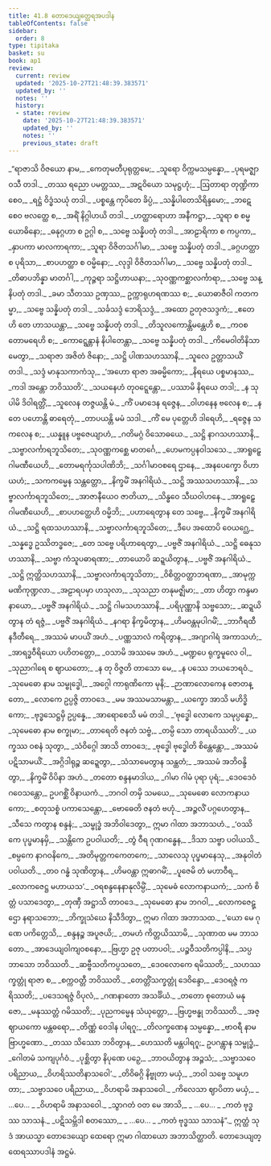 ```yaml
---
title: 41.8 တောဒေယျတ္ထေရအပဒါန
tableOfContents: false
sidebar:
  order: 8
type: tipitaka
basket: su
book: ap1
review:
  current: review
  updated: '2025-10-27T21:48:39.383571'
  updated_by: ''
  notes: ''
  history:
  - state: review
    date: '2025-10-27T21:48:39.383571'
    updated_by: ''
    notes: ''
    previous_state: draft
---
```



<ReviewStatus review={frontmatter.review} showDetails={true} />

<HypothesisAnnotation frontmatter={frontmatter} />

<DynamicBreadcrumb />

<Division number="224" book="ap1" e="ch" v="20" p="415">

<Paragraph number="5084" type="verses" book="ap1">
_“ရာဇာသိ ဝိဇယော နာမ,_  
_ကေတုမတီပုရုတ္တမေ;_  
_သူရော ဝိက္ကမသမ္ပန္နော,_  
_ပုရမဇ္ဈာဝသီ တဒါ._  

</Paragraph>

</Division>
<Division number="225" book="ap1" e="ch" v="20" p="415">

<Paragraph number="5085" type="verses" book="ap1">
_တဿ ရညော ပမတ္တဿ,_  
_အဋဝိယော သမုဋ္ဌဟုံ;_  
_ဩတာရာ တုဏ္ဍိကာ စေဝ,_  
_ရဋ္ဌံ ဝိဒ္ဓံသယုံ တဒါ._  

</Paragraph>

</Division>
<Division number="226" book="ap1" e="ch" v="20" p="415">

<Paragraph number="5086" type="verses" book="ap1">
_ပစ္စန္တေ ကုပိတေ ခိပ္ပံ,_  
_သန္နိပါတေသိရိန္ဒမော;_  
_ဘဋေ စေဝ ဗလတ္ထေ စ,_  
_အရိံ နိဂ္ဂါဟယိ တဒါ._  

</Paragraph>

</Division>
<Division number="227" book="ap1" e="ch" v="20" p="415">

<Paragraph number="5087" type="verses" book="ap1">
_ဟတ္ထာရောဟာ အနီကဋ္ဌာ,_  
_သူရာ စ စမ္မယောဓိနော;_  
_ဓနုဂ္ဂဟာ စ ဥဂ္ဂါ စ,_  
_သဗ္ဗေ သန္နိပတုံ တဒါ._  

</Paragraph>

</Division>
<Division number="228" book="ap1" e="ch" v="20" p="415">

<Paragraph number="5088" type="verses" book="ap1">
_အာဠာရိကာ စ ကပ္ပကာ,_  
_နှာပကာ မာလကာရကာ;_  
_သူရာ ဝိဇိတသင်္ဂါမာ,_  
_သဗ္ဗေ သန္နိပတုံ တဒါ._  

</Paragraph>

</Division>
<Division number="229" book="ap1" e="ch" v="20" p="415">

<Paragraph number="5089" type="verses" book="ap1">
_ခဂ္ဂဟတ္ထာ စ ပုရိသာ,_  
_စာပဟတ္ထာ စ ဝမ္မိနော;_  
_လုဒ္ဒါ ဝိဇိတသင်္ဂါမာ,_  
_သဗ္ဗေ သန္နိပတုံ တဒါ._  

</Paragraph>

</Division>
<Division number="230" book="ap1" e="ch" v="20" p="416">

<Paragraph number="5090" type="verses" book="ap1">
_တိဓာပဘိန္နာ မာတင်္ဂါ,_  
_ကုဉ္ဇရာ သဋ္ဌိဟာယနာ;_  
_သုဝဏ္ဏကစ္ဆာလင်္ကာရာ,_  
_သဗ္ဗေ သန္နိပတုံ တဒါ._  

</Paragraph>

</Division>
<Division number="231" book="ap1" e="ch" v="20" p="416">

<Paragraph number="5091" type="verses" book="ap1">
_ခမာ သီတဿ ဥဏှဿ,_  
ဥက္ကာရုဟရဏဿ စ;_  
_ယောဓာဇီဝါ ကတကမ္မာ,_  
_သဗ္ဗေ သန္နိပတုံ တဒါ._  

</Paragraph>

</Division>
<Division number="232" book="ap1" e="ch" v="20" p="416">

<Paragraph number="5092" type="verses" book="ap1">
_သင်္ခသဒ္ဒံ ဘေရိသဒ္ဒံ,_  
_အထော ဥတုဇသဒ္ဒကံ;_  
_ဧတေဟိ တေ ဟာသယန္တာ,_  
_သဗ္ဗေ သန္နိပတုံ တဒါ._  

</Paragraph>

</Division>
<Division number="233" book="ap1" e="ch" v="20" p="416">

<Paragraph number="5093" type="verses" book="ap1">
_တိသူလကောန္တိမန္တေဟိ စ,_  
_ကဝစတောမရေဟိ စ;_  
_ကောဋ္ဋေန္တာနံ နိပါတေန္တာ,_  
_သဗ္ဗေ သန္နိပတုံ တဒါ._  

</Paragraph>

</Division>
<Division number="234" book="ap1" e="ch" v="20" p="416">

<Paragraph number="5094" type="verses" book="ap1">
_ကိမေဝါတိနိသာမေတွာ,_  
_သရာဇာ အဇိတံ ဇိနော;_  
_သဋ္ဌိ ပါဏသဟဿာနိ,_  
_သူလေ ဥတ္တာသယိံ တဒါ._  

</Paragraph>

</Division>
<Division number="235" book="ap1" e="ch" v="20" p="416">

<Paragraph number="5095" type="verses" book="ap1">
_သဒ္ဒံ မာနုသကာကံသု,_  
_‘အဟော ရာဇာ အဓမ္မိကော;_  
_နိရယေ ပစ္စမာနဿ,_  
_ကဒါ အန္တော ဘဝိဿတိ’._  

</Paragraph>

</Division>
<Division number="236" book="ap1" e="ch" v="20" p="416">

<Paragraph number="5096" type="verses" book="ap1">
_သယနေဟံ တုဝဋ္ဋေန္တော,_  
_ပဿာမိ နိရယေ တဒါ;_  
_န သုပါမိ ဒိဝါရတ္တိံ,_  
_သူလေန တဇ္ဇယန္တိ မံ._  

</Paragraph>

</Division>
<Division number="237" book="ap1" e="ch" v="20" p="416">

<Paragraph number="5097" type="verses" book="ap1">
_ကိံ ပမာဒေန ရဇ္ဇေန,_  
_ဝါဟနေန ဗလေန စ;_  
_န တေ ပဟောန္တိ ဓာရေတုံ,_  
_တာပယန္တိ မမံ သဒါ._  

</Paragraph>

</Division>
<Division number="238" book="ap1" e="ch" v="20" p="416">

<Paragraph number="5098" type="verses" book="ap1">
_ကိံ မေ ပုတ္တေဟိ ဒါရေဟိ,_  
_ရဇ္ဇေန သကလေန စ;_  
_ယန္နူန ပဗ္ဗဇေယျာဟံ,_  
_ဂတိမဂ္ဂံ ဝိသောဓယေ._  

</Paragraph>

</Division>
<Division number="239" book="ap1" e="ch" v="20" p="416">

<Paragraph number="5099" type="verses" book="ap1">
_သဋ္ဌိ နာဂသဟဿာနိ,_  
_သဗ္ဗာလင်္ကာရဘူသိတေ;_  
_သုဝဏ္ဏကစ္ဆေ မာတင်္ဂေ,_  
_ဟေမကပ္ပနဝါသသေ._  

</Paragraph>

</Division>
<Division number="240" book="ap1" e="ch" v="20" p="416">

<Paragraph number="5100" type="verses" book="ap1">
_အာရူဠှေ ဂါမဏီယေဟိ,_  
_တောမရင်္ကုသပါဏိဘိ;_  
_သင်္ဂါမာဝစရေ ဌာနေ,_  
_အနပေက္ခော ဝိဟာယဟံ;_  
_သကကမ္မေန သန္တတ္တော,_  
_နိက္ခမိံ အနဂါရိယံ._  

</Paragraph>

</Division>
<Division number="241" book="ap1" e="ch" v="20" p="417">

<Paragraph number="5101" type="verses" book="ap1">
_သဋ္ဌိ အဿသဟဿာနိ,_  
_သဗ္ဗာလင်္ကာရဘူသိတေ;_  
_အာဇာနီယေဝ ဇာတိယာ,_  
_သိန္ဓဝေ သီဃဝါဟနေ._  

</Paragraph>

</Division>
<Division number="242" book="ap1" e="ch" v="20" p="417">

<Paragraph number="5102" type="verses" book="ap1">
_အာရူဠှေ ဂါမဏီယေဟိ,_  
_စာပဟတ္ထေဟိ ဝမ္မိဘိ;_  
_ပဟာရေတွာန တေ သဗ္ဗေ,_  
_နိက္ခမိံ အနဂါရိယံ._  

</Paragraph>

</Division>
<Division number="243" book="ap1" e="ch" v="20" p="417">

<Paragraph number="5103" type="verses" book="ap1">
_သဋ္ဌိ ရထသဟဿာနိ,_  
_သဗ္ဗာလင်္ကာရဘူသိတေ;_  
_ဒီပေ အထောပိ ဝေယဂ္ဃေ,_  
_သန္နဒ္ဓေ ဥဿိတဒ္ဓဇေ;_  
_တေ သဗ္ဗေ ပရိဟာရေတွာ,_  
_ပဗ္ဗဇိံ အနဂါရိယံ._  

</Paragraph>

</Division>
<Division number="244" book="ap1" e="ch" v="20" p="417">

<Paragraph number="5104" type="verses" book="ap1">
_သဋ္ဌိ ဓေနုသဟဿာနိ,_  
_သဗ္ဗာ ကံသူပဓာရဏာ;_  
_တာယောပိ ဆဍ္ဍယိတွာန,_  
_ပဗ္ဗဇိံ အနဂါရိယံ._  

</Paragraph>

</Division>
<Division number="245" book="ap1" e="ch" v="20" p="417">

<Paragraph number="5105" type="verses" book="ap1">
_သဋ္ဌိ ဣတ္ထိသဟဿာနိ,_  
_သဗ္ဗာလင်္ကာရဘူသိတာ;_  
_ဝိစိတ္တဝတ္ထာဘရဏာ,_  
_အာမုက္ကမဏိကုဏ္ဍလာ._  

</Paragraph>

</Division>
<Division number="246" book="ap1" e="ch" v="20" p="417">

<Paragraph number="5106" type="verses" book="ap1">
_အဠာရပမှာ ဟသုလာ,_  
_သုသညာ တနုမဇ္ဈိမာ;_  
_တာ ဟိတွာ ကန္ဒမာနာယော,_  
_ပဗ္ဗဇိံ အနဂါရိယံ._  

</Paragraph>

</Division>
<Division number="247" book="ap1" e="ch" v="20" p="417">

<Paragraph number="5107" type="verses" book="ap1">
_သဋ္ဌိ ဂါမသဟဿာနိ,_  
_ပရိပုဏ္ဏာနိ သဗ္ဗသော;_  
_ဆဍ္ဍယိတွာန တံ ရဇ္ဇံ,_  
_ပဗ္ဗဇိံ အနဂါရိယံ._  

</Paragraph>

</Division>
<Division number="248" book="ap1" e="ch" v="20" p="417">

<Paragraph number="5108" type="verses" book="ap1">
_နဂရာ နိက္ခမိတွာန,_  
_ဟိမဝန္တမုပါဂမိံ;_  
_ဘာဂီရထီနဒီတီရေ,_  
_အဿမံ မာပယိံ အဟံ._  

</Paragraph>

</Division>
<Division number="249" book="ap1" e="ch" v="20" p="417">

<Paragraph number="5109" type="verses" book="ap1">
_ပဏ္ဏသာလံ ကရိတွာန,_  
_အဂျာဂါရံ အကာသဟံ;_  
_အာရဒ္ဓဝီရိယော ပဟိတတ္တော,_  
_ဝသာမိ အဿမေ အဟံ._  

</Paragraph>

</Division>
<Division number="250" book="ap1" e="ch" v="20" p="417">

<Paragraph number="5110" type="verses" book="ap1">
_မဏ္ဍပေ ရုက္ခမူလေ ဝါ,_  
_သုညာဂါရေ စ ဈာယတော;_  
_န တု ဝိဇ္ဇတိ တာသော မေ,_  
_န ပဿေ ဘယဘေရဝံ._  

</Paragraph>

</Division>
<Division number="251" book="ap1" e="ch" v="20" p="417">

<Paragraph number="5111" type="verses" book="ap1">
_သုမေဓော နာမ သမ္ဗုဒ္ဓေါ,_  
_အဂ္ဂေါ ကာရုဏိကော မုနိ;_  
_ဉာဏာလောကေန ဇောတန္တော,_  
_လောကေ ဥပ္ပဇ္ဇိ တာဝဒေ._  

</Paragraph>

</Division>
<Division number="252" book="ap1" e="ch" v="20" p="417">

<Paragraph number="5112" type="verses" book="ap1">
_မမ အဿမသာမန္တာ,_  
_ယက္ခော အာသိ မဟိဒ္ဓိကော;_  
_ဗုဒ္ဓသေဋ္ဌမှိ ဥပ္ပန္နေ,_  
_အာရောစေသိ မမံ တဒါ._  

</Paragraph>

</Division>
<Division number="253" book="ap1" e="ch" v="20" p="418">

<Paragraph number="5113" type="verses" book="ap1">
_‘ဗုဒ္ဓေါ လောကေ သမုပ္ပန္နော,_  
_သုမေဓော နာမ စက္ခုမာ;_  
_တာရေတိ ဇနတံ သဗ္ဗံ,_  
_တမ္ပိ သော တာရယိဿတိ’._  

</Paragraph>

</Division>
<Division number="254" book="ap1" e="ch" v="20" p="418">

<Paragraph number="5114" type="verses" book="ap1">
_ယက္ခဿ ဝစနံ သုတွာ,_  
_သံဝိဂ္ဂေါ အာသိ တာဝဒေ;_  
_ဗုဒ္ဓေါ ဗုဒ္ဓေါတိ စိန္တေန္တော,_  
_အဿမံ ပဋိသာမယိံ._  

</Paragraph>

</Division>
<Division number="255" book="ap1" e="ch" v="20" p="418">

<Paragraph number="5115" type="verses" book="ap1">
_အဂ္ဂိဒါရုဉ္စ ဆဍ္ဍေတွာ,_  
_သံသာမေတွာန သန္ထတံ;_  
_အဿမံ အဘိဝန္ဒိတွာ,_  
_နိက္ခမိံ ဝိပိနာ အဟံ._  

</Paragraph>

</Division>
<Division number="256" book="ap1" e="ch" v="20" p="418">

<Paragraph number="5116" type="verses" book="ap1">
_တတော စန္ဒနမာဒါယ,_  
_ဂါမာ ဂါမံ ပုရာ ပုရံ;_  
_ဒေဝဒေဝံ ဂဝေသန္တော,_  
ဥပဂစ္ဆိံ ဝိနာယကံ._  

</Paragraph>

</Division>
<Division number="257" book="ap1" e="ch" v="20" p="418">

<Paragraph number="5117" type="verses" book="ap1">
_ဘဂဝါ တမှိ သမယေ,_  
_သုမေဓော လောကနာယကော;_  
_စတုသစ္စံ ပကာသေန္တော,_  
_ဗောဓေတိ ဇနတံ ဗဟုံ._  

</Paragraph>

</Division>
<Division number="258" book="ap1" e="ch" v="20" p="418">

<Paragraph number="5118" type="verses" book="ap1">
_အဉ္ဇလိံ ပဂ္ဂဟေတွာန,_  
_သီသေ ကတွာန စန္ဒနံ;_  
_သမ္ဗုဒ္ဓံ အဘိဝါဒေတွာ,_  
ဣမာ ဂါထာ အဘာသဟံ._  

</Paragraph>

</Division>
<Division number="259" book="ap1" e="ch" v="20" p="418">

<Paragraph number="5119" type="verses" book="ap1">
_‘ဝဿိကေ ပုပ္ဖမာနမှိ,_  
_သန္တိကေ ဥပဝါယတိ;_  
_တွံ ဝီရ ဂုဏဂန္ဓေန,_  
_ဒိသာ သဗ္ဗာ ပဝါယသိ._  

</Paragraph>

</Division>
<Division number="260" book="ap1" e="ch" v="20" p="418">

<Paragraph number="5120" type="verses" book="ap1">
_စမ္ပကေ နာဂဝနိကေ,_  
_အတိမုတ္တကကေတကေ;_  
_သာလေသု ပုပ္ဖမာနေသု,_  
_အနုဝါတံ ပဝါယတိ._  

</Paragraph>

</Division>
<Division number="261" book="ap1" e="ch" v="20" p="418">

<Paragraph number="5121" type="verses" book="ap1">
_တဝ ဂန္ဓံ သုဏိတွာန,_  
_ဟိမဝန္တာ ဣဓာဂမိံ;_  
_ပူဇေမိ တံ မဟာဝီရ,_  
_လောကဇေဋ္ဌ မဟာယသ’._  

</Paragraph>

</Division>
<Division number="262" book="ap1" e="ch" v="20" p="418">

<Paragraph number="5122" type="verses" book="ap1">
_ဝရစန္ဒနေနာနုလိမ္ပိံ,_  
_သုမေဓံ လောကနာယကံ;_  
_သကံ စိတ္တံ ပသာဒေတွာ,_  
_တုဏှီ အဋ္ဌာသိ တာဝဒေ._  

</Paragraph>

</Division>
<Division number="263" book="ap1" e="ch" v="20" p="418">

<Paragraph number="5123" type="verses" book="ap1">
_သုမေဓော နာမ ဘဂဝါ,_  
_လောကဇေဋ္ဌော နရာသဘော;_  
_ဘိက္ခုသံဃေ နိသီဒိတွာ,_  
ဣမာ ဂါထာ အဘာသထ._  

</Paragraph>

</Division>
<Division number="264" book="ap1" e="ch" v="20" p="418">

<Paragraph number="5124" type="verses" book="ap1">
_‘ယော မေ ဂုဏေ ပကိတ္တေသိ,_  
_စန္ဒနဉ္စ အပူဇယိ;_  
_တမဟံ ကိတ္တယိဿာမိ,_  
_သုဏာထ မမ ဘာသတော._  

</Paragraph>

</Division>
<Division number="265" book="ap1" e="ch" v="20" p="418">

<Paragraph number="5125" type="verses" book="ap1">
_အာဒေယျဝါကျဝစနော,_  
_ဗြဟ္မာ ဥဇု ပတာပဝါ;_  
_ပဉ္စဝီသတိကပ္ပါနိ,_  
_သပ္ပဘာသော ဘဝိဿတိ._  

</Paragraph>

</Division>
<Division number="266" book="ap1" e="ch" v="20" p="418">

<Paragraph number="5126" type="verses" book="ap1">
_ဆဗ္ဗီသတိကပ္ပသတေ,_  
_ဒေဝလောကေ ရမိဿတိ;_  
_သဟဿက္ခတ္တုံ ရာဇာ စ,_  
_စက္ကဝတ္တီ ဘဝိဿတိ._  

</Paragraph>

</Division>
<Division number="267" book="ap1" e="ch" v="20" p="419">

<Paragraph number="5127" type="verses" book="ap1">
_တေတ္တိံသက္ခတ္တုံ ဒေဝိန္ဒော,_  
_ဒေဝရဇ္ဇံ ကရိဿတိ;_  
_ပဒေသရဇ္ဇံ ဝိပုလံ,_  
_ဂဏနာတော အသင်္ခိယံ._  

</Paragraph>

</Division>
<Division number="268" book="ap1" e="ch" v="20" p="419">

<Paragraph number="5128" type="verses" book="ap1">
_တတော စုတောယံ မနုဇော,_  
_မနုဿတ္တံ ဂမိဿတိ;_  
_ပုညကမ္မေန သံယုတ္တော,_  
_ဗြဟ္မဗန္ဓု ဘဝိဿတိ._  

</Paragraph>

</Division>
<Division number="269" book="ap1" e="ch" v="20" p="419">

<Paragraph number="5129" type="verses" book="ap1">
_အဇ္ဈာယကော မန္တဓရော,_  
_တိဏ္ဏံ ဝေဒါန ပါရဂူ;_  
_တိလက္ခဏေန သမ္ပန္နော,_  
_ဗာဝရီ နာမ ဗြာဟ္မဏော._  

</Paragraph>

</Division>
<Division number="270" book="ap1" e="ch" v="20" p="419">

<Paragraph number="5130" type="verses" book="ap1">
_တဿ သိဿော ဘဝိတွာန,_  
_ဟေဿတိ မန္တပါရဂူ;_  
ဥပဂန္တွာန သမ္ဗုဒ္ဓံ,_  
_ဂေါတမံ သကျပုင်္ဂဝံ._  

</Paragraph>

</Division>
<Division number="271" book="ap1" e="ch" v="20" p="419">

<Paragraph number="5131" type="verses" book="ap1">
_ပုစ္ဆိတွာ နိပုဏေ ပဉှေ,_  
_ဘာဝယိတွာန အဉ္ဇသံ;_  
_သဗ္ဗာသဝေ ပရိညာယ,_  
_ဝိဟရိဿတိနာသဝေါ’._  

</Paragraph>

</Division>
<Division number="272" book="ap1" e="ch" v="20" p="419">

<Paragraph number="5132" type="verses" book="ap1">
_တိဝိဓဂ္ဂိ နိဗ္ဗုတာ မယှံ,_  
_ဘဝါ သဗ္ဗေ သမူဟတာ;_  
_သဗ္ဗာသဝေ ပရိညာယ,_  
_ဝိဟရာမိ အနာသဝေါ._  

</Paragraph>

</Division>
<Division number="273" book="ap1" e="ch" v="20" p="419">

<Paragraph number="5133" type="verses" book="ap1">
_ကိလေသာ ဈာပိတာ မယှံ,_  
_ …ပေ… _  
_ဝိဟရာမိ အနာသဝေါ._  

</Paragraph>

</Division>
<Division number="274" book="ap1" e="ch" v="20" p="419">

<Paragraph number="5134" type="verses" book="ap1">
_သွာဂတံ ဝတ မေ အာသိ,_  
_ …ပေ… _  
_ကတံ ဗုဒ္ဓဿ သာသနံ._  

</Paragraph>

</Division>
<Division number="275" book="ap1" e="ch" v="20" p="419">

<Paragraph number="5135" type="verses" book="ap1">
_ပဋိသမ္ဘိဒါ စတဿော,_  
_ …ပေ… _  
_ကတံ ဗုဒ္ဓဿ သာသနံ”._  

</Paragraph>

<Paragraph number="5136" book="ap1">
ဣတ္ထံ သုဒံ အာယသ္မာ တောဒေယျော ထေရော ဣမာ ဂါထာယော အဘာသိတ္ထာတိ.

</Paragraph>
</Division>

<Paragraph number="5137" type="center" book="ap1">
တောဒေယျတ္ထေရဿာပဒါနံ အဋ္ဌမံ.
</Paragraph>
